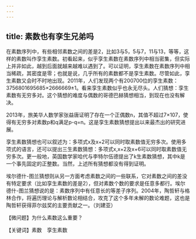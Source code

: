 ```yaml
---
---
---
```

title: 素数也有孪生兄弟吗
---




在素数序列中，有些相邻素数之间的差是2，比如3与5，5与7，11与13，等等，这样的素数叫作孪生素数。初看起来，似乎孪生素数在素数序列中相当密集，但实际上并非如此，越到后面就越来越难以遇到了。可以证明，孪生素数在素数序列中相当稀疏，其密度是零；也就是说，几乎所有的素数都不是孪生素数。尽管如此，孪生素数又会时不时地出现。2011年，人们发现两个有200700位的孪生素数：3756801695685×2666669±1。看来孪生素数似乎也永无尽头。人们猜想：孪生素数有无穷多对。这个猜想的难度与偶数的哥德巴赫猜想相当，到现在也没有解决。

2013年，旅美华人数学家张益唐证明了存在一个正偶数n，其值不超过7×107，使得有无穷多对素数p和q满足p-q=n。这是孪生素数猜想提出以来最杰出的研究进展。



孪生素数猜想也可以叙述为：多项式x及x+2可以同时取素数值无穷多次。使用多项式的语言，还可以提出三生素数猜想：多项式x,x+2及x+6可以同时取素数值无穷多次。更一般地，英国数学家哈代与李特尔伍德提出了k生素数猜想，其中k是一个事先固定的正整数。当然，上述所有猜想都没有得到证明。

埃尔德什-图兰猜想则从另一方面考虑素数之间的一些联系，它对素数之间的差没有特定要求（比如孪生素数的差是2），但对素数个数的要求是任意多都行。埃尔德什-图兰猜想说的是：素数序列中有任意长的等差子序列。2004年，陶哲轩与格林合作，将遍历理论与解析数论相结合，攻克了这个多年未解的数论难题，这也是陶哲轩获得菲尔兹奖的主要贡献之一。（刘建亚）

【微问题】为什么素数这么重要？

【关键词】素数　孪生素数